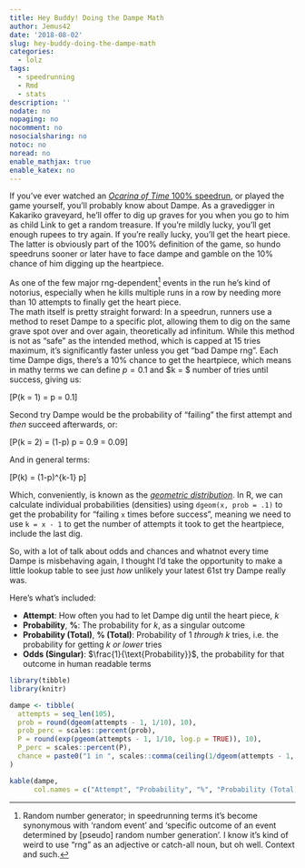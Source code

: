 ```yaml
---
title: Hey Buddy! Doing the Dampe Math
author: Jemus42
date: '2018-08-02'
slug: hey-buddy-doing-the-dampe-math
categories:
  - lolz
tags:
  - speedrunning
  - Rmd
  - stats
description: ''
nodate: no
nopaging: no
nocomment: no
nosocialsharing: no
notoc: no
noread: no
enable_mathjax: true
enable_katex: no
---
```


If you've ever watched an [*Ocarina of Time* 100% speedrun][oot100], or played the game yourself, you'll probably know about Dampe. As a gravedigger in Kakariko graveyard, he'll offer to dig up graves for you when you go to him as child Link to get a random treasure. If you're mildly lucky, you'll get enough rupees to try again. If you're really lucky, you'll get the heart piece.  
The latter is obviously part of the 100% definition of the game, so hundo speedruns sooner or later have to face dampe and gamble on the 10% chance of him digging up the heartpiece.

As one of the few major rng-dependent[^rng] events in the run he's kind of notorius, especially when he kills multiple runs in a row by needing more than 10 attempts to finally get the heart piece.  
The math itself is pretty straight forward: In a speedrun, runners use a method to reset Dampe to a specific plot, allowing them to dig on the same grave spot over and over again, theoretically ad infinitum. While this method is not as "safe" as the intended method, which is capped at 15 tries maximum, it's significantly faster unless you get "bad Dampe rng". Each time Dampe digs, there's a 10% chance to get the heartpiece, which means in mathy terms we can define $p = 0.1$ and $k = $ number of tries until success, giving us:

\[P(k = 1) = p = 0.1\]

Second try Dampe would be the probability of "failing" the first attempt and *then* succeed afterwards, or:

\[P(k = 2) = (1-p) \times p = 0.9 \times 0.1 = 0.09\]

And in general terms:

\[P(k) = (1-p)^{k-1} \times p\]

Which, conveniently, is known as the [*geometric distribution*](https://en.wikipedia.org/wiki/Geometric_distribution). In R, we can calculate individual probabilities (densities) using `dgeom(x, prob = .1)` to get the probability for "failing `x` times before success", meaning we need to use `k = x - 1` to get the number of attempts it took to get the heartpiece, include the last dig.  

So, with a lot of talk about odds and chances and whatnot every time Dampe is misbehaving again, I thought I'd take the opportunity to make a little lookup table to see just *how* unlikely your latest 61st try Dampe really was.

Here's what's included:

- **Attempt**: How often you had to let Dampe dig until the heart piece, $k$
- **Probability**, **%**: The probability for $k$, as a singular outcome
- **Probability (Total)**, **% (Total)**: Probability of $1$ *through* $k$ tries, i.e. the probability for getting $k$ *or lower* tries
- **Odds (Singular)**: $\frac{1}{\text{Probability}}$, the probability for that outcome in human readable terms

```r
library(tibble)
library(knitr)

dampe <- tibble(
  attempts = seq_len(105),
  prob = round(dgeom(attempts - 1, 1/10), 10),
  prob_perc = scales::percent(prob),
  P = round(exp(pgeom(attempts - 1, 1/10, log.p = TRUE)), 10),
  P_perc = scales::percent(P),
  chance = paste0("1 in ", scales::comma(ceiling(1/dgeom(attempts - 1, 1/10))))
)

kable(dampe, 
      col.names = c("Attempt", "Probability", "%", "Probability (Total)", "% (Total)", "Odds (Singular)"))
```


[^rng]: Random number generator; in speedrunning terms it's become synonymous with 'random event' and 'specific outcome of an event determined by [pseudo] random number generation'. I know it's kind of weird to use "rng" as an adjective or catch-all noun, but oh well. Context and such.

[oot100]: https://www.speedrun.com/oot#100
